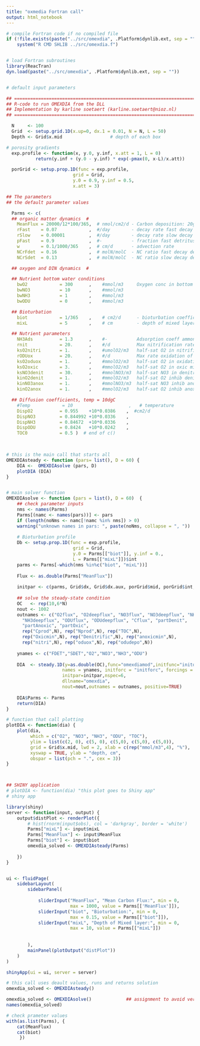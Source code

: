 ```yaml
---
title: "oxmedia Fortran call"
output: html_notebook
---
```


```r
# compile Fortran code if no compiled file
if (!file.exists(paste("../src/omexdia", .Platform$dynlib.ext, sep = ""))) 
    system("R CMD SHLIB ../src/omexdia.f")


# load Fortran subroutines
library(ReacTran)
dyn.load(paste("../src/omexdia", .Platform$dynlib.ext, sep = ""))


# default input parameters

## =============================================================================
## R-code to run OMEXDIA from the DLL
## Implementation by karline soetaert (karline.soetaert@nioz.nl)
## =============================================================================

  N     <- 100
  Grid  <- setup.grid.1D(x.up=0, dx.1 = 0.01, N = N, L = 50)
  Depth <- Grid$x.mid                  # depth of each box

# porosity gradients
  exp.profile <- function(x, y.0, y.inf, x.att = 1, L = 0)
           return(y.inf + (y.0 - y.inf) * exp(-pmax(0, x-L)/x.att))

  porGrid <- setup.prop.1D(func = exp.profile,
                         grid = Grid,
                         y.0 = 0.9, y.inf = 0.5,
                         x.att = 3)

## The parameters
## the default parameter values

  Parms <- c(
  ## organic matter dynamics  #
    MeanFlux = 20000/12*100/365,  # nmol/cm2/d - Carbon deposition: 20gC/m2/yr
    rFast    = 0.07            ,  #/day        - decay rate fast decay detritus
    rSlow    = 0.00001         ,  #/day        - decay rate slow decay detritus
    pFast    = 0.9             ,  #-           - fraction fast detritus in flux
    w        = 0.1/1000/365    ,  # cm/d       - advection rate
    NCrFdet  = 0.16            ,  # molN/molC  - NC ratio fast decay detritus
    NCrSdet  = 0.13            ,  # molN/molC  - NC ratio slow decay detritus

  ## oxygen and DIN dynamics  #

  ## Nutrient bottom water conditions
    bwO2            = 300      ,    #mmol/m3     Oxygen conc in bottom water
    bwNO3           = 10       ,    #mmol/m3
    bwNH3           = 1        ,    #mmol/m3
    bwODU           = 0        ,    #mmol/m3

  ## Bioturbation
    biot            = 1/365    ,    # cm2/d      - bioturbation coefficient
    mixL            = 5        ,    # cm         - depth of mixed layer

  ## Nutrient parameters
    NH3Ads          = 1.3      ,    #-           Adsorption coeff ammonium
    rnit            = 20.      ,    #/d          Max nitrification rate
    ksO2nitri       = 1.       ,    #umolO2/m3   half-sat O2 in nitrification
    rODUox          = 20.      ,    #/d          Max rate oxidation of ODU
    ksO2oduox       = 1.       ,    #mmolO2/m3   half-sat O2 in oxidation of ODU
    ksO2oxic        = 3.       ,    #mmolO2/m3   half-sat O2 in oxic mineralisation
    ksNO3denit      = 30.      ,    #mmolNO3/m3  half-sat NO3 in denitrification
    kinO2denit      = 1.       ,    #mmolO2/m3   half-sat O2 inhib denitrification
    kinNO3anox      = 1.       ,    #mmolNO3/m3  half-sat NO3 inhib anoxic degr
    kinO2anox       = 1.       ,    #mmolO2/m3   half-sat O2 inhib anoxic min

  ## Diffusion coefficients, temp = 10dgC
    #Temp            = 10                     ,   # temperature
    DispO2          = 0.955    +10*0.0386    ,  #cm2/d
    DispNO3         = 0.844992 +10*0.0336    ,
    DispNH3         = 0.84672  +10*0.0336    ,
    DispODU         = 0.8424   +10*0.0242    ,
    TOC0            = 0.5 )  # end of c()

  

# this is the main call that starts all
OMEXDIAsteady <- function (pars= list(), D = 60) {
    DIA <-  OMEXDIAsolve (pars, D)
    plotDIA (DIA)
}


# main solver function  
OMEXDIAsolve <- function (pars = list(), D = 60)  {
    ## check parameter inputs
    nms <- names(Parms)
    Parms[(namc <- names(pars))] <- pars
    if (length(noNms <- namc[!namc %in% nms]) > 0)
    warning("unknown names in pars: ", paste(noNms, collapse = ", "))
    
    # Bioturbation profile
    Db <- setup.prop.1D(func = exp.profile,
                         grid = Grid,
                         y.0 = Parms[["biot"]], y.inf = 0.,
                         L = Parms[["mixL"]])$int
    parms <- Parms[-which(nms %in%c("biot", "mixL"))]
    
    Flux <- as.double(Parms["MeanFlux"])
    
    initpar <- c(parms, Grid$dx, Grid$dx.aux, porGrid$mid, porGrid$int,Db)
    
    ## solve the steady-state condition
    OC   <- rep(10,6*N)
    nout <- 1002
    outnames <- c("O2flux", "O2deepflux", "NO3flux", "NO3deepflux", "NH3flux",
      "NH3deepflux", "ODUflux", "ODUdeepflux", "Cflux", "partDenit", 
      "partAnoxic", "partOxic", 
      rep("Cprod",N), rep("Nprod",N), rep("TOC",N), 
      rep("Oxicmin",N), rep("Denitrific",N), rep("anoxicmin",N),
      rep("nitri",N), rep("oduox",N), rep("odudepo",N))
    
    ynames <- c("FDET","SDET","O2","NO3","NH3","ODU")
    
    DIA  <- steady.1D(y=as.double(OC),func="omexdiamod",initfunc="initomexdia",
                     names = ynames, initforc = "initforc", forcings = mean(Flux),  
                     initpar=initpar,nspec=6,
                     dllname="omexdia", 
                     nout=nout,outnames = outnames, positive=TRUE)
    
    DIA$Parms <- Parms
    return(DIA)
}   

# function that call plotting
plotDIA <- function(dia) {
    plot(dia,
         which = c("O2", "NO3", "NH3", "ODU", "TOC"), 
         ylim = list(c(2, 0), c(5, 0), c(5,0), c(5,0), c(5,0)),
         grid = Grid$x.mid, lwd = 2, xlab = c(rep("mmol/m3",4), "%"),
         xyswap = TRUE, ylab = "depth, cm", 
         obspar = list(pch = ".", cex = 3))   
}



## SHINY application
# plotDIA <- function(dia) "this plot goes to Shiny app"
# shiny app

library(shiny)
server <- function(input, output) {
    output$distPlot <- renderPlot({
        # hist(rnorm(input$obs), col = 'darkgray', border = 'white')
        Parms["mixL"] <- input$mixL
        Parms["MeanFlux"] <- input$MeanFlux
        Parms["biot"] <- input$biot
        omexdia_solved <- OMEXDIAsteady(Parms)
        
    })
}


ui <- fluidPage(
    sidebarLayout(
        sidebarPanel(
    
            sliderInput("MeanFlux", "Mean Carbon Flux:", min = 0, 
                        max = 1000, value = Parms[['MeanFlux']]),
            sliderInput("biot", "Bioturbation:", min = 0, 
                        max = 0.15, value = Parms[["biot"]]),
            sliderInput("mixL", "Depth of Mixed layer:", min = 0, 
                        max = 10, value = Parms[["mixL"]])
                
            
        ),
        mainPanel(plotOutput("distPlot"))
    )
)

shinyApp(ui = ui, server = server)  

```


```r
# this call uses deault values, runs and returns solution
omexdia_solved <- OMEXDIAsteady()
```

```r
omexdia_solved <- OMEXDIAsolve()             ## assignment to avoid verbosity
names(omexdia_solved)
```


```r
# check prameter values
with(as.list(Parms), {
    cat(MeanFlux)
    cat(biot)
     })
```



